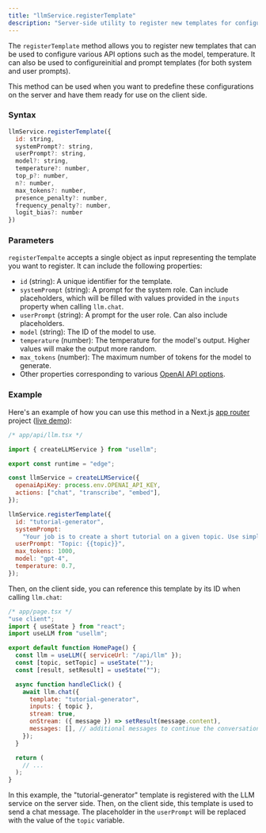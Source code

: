 ```yaml
---
title: "llmService.registerTemplate"
description: "Server-side utility to register new templates for configuring API options and initial prompts"
---
```


The `registerTemplate` method allows you to register new templates that can be used to configure various API options such as the model, temperature. It can also be used to configureinitial and prompt templates (for both system and user prompts).

This method can be used when you want to predefine these configurations on the server and have them ready for use on the client side.

### Syntax

```javascript
llmService.registerTemplate({
  id: string,
  systemPrompt?: string,
  userPrompt?: string,
  model?: string,
  temperature?: number,
  top_p?: number,
  n?: number,
  max_tokens?: number,
  presence_penalty?: number,
  frequency_penalty?: number,
  logit_bias?: number
})
```

### Parameters

`registerTempalte` accepts a single object as input representing the template you want to register. It can include the following properties:

- `id` (string): A unique identifier for the template.
- `systemPrompt` (string): A prompt for the system role. Can include placeholders, which will be filled with values provided in the `inputs` property when calling `llm.chat`.
- `userPrompt` (string): A prompt for the user role. Can also include placeholders.
- `model` (string): The ID of the model to use.
- `temperature` (number): The temperature for the model's output. Higher values will make the output more random.
- `max_tokens` (number): The maximum number of tokens for the model to generate.
- Other properties corresponding to various [OpenAI API options](https://platform.openai.com/docs/api-reference/chat/create).

### Example

Here's an example of how you can use this method in a Next.js [app router](https://nextjs.org/docs/app) project ([live demo](https://usellm.org/demo/tutorial-generator)):

```javascript
/* app/api/llm.tsx */

import { createLLMService } from "usellm";

export const runtime = "edge";

const llmService = createLLMService({
  openaiApiKey: process.env.OPENAI_API_KEY,
  actions: ["chat", "transcribe", "embed"],
});

llmService.registerTemplate({
  id: "tutorial-generator",
  systemPrompt:
    "Your job is to create a short tutorial on a given topic. Use simple words, avoid jargon. Start with an introduction, then provide a few points of explanation, and end with a conclusion",
  userPrompt: "Topic: {{topic}}",
  max_tokens: 1000,
  model: "gpt-4",
  temperature: 0.7,
});
```

Then, on the client side, you can reference this template by its ID when calling `llm.chat`:

```javascript
/* app/page.tsx */
"use client";
import { useState } from "react";
import useLLM from "usellm";

export default function HomePage() {
  const llm = useLLM({ serviceUrl: "/api/llm" });
  const [topic, setTopic] = useState("");
  const [result, setResult] = useState("");

  async function handleClick() {
    await llm.chat({
      template: "tutorial-generator",
      inputs: { topic },
      stream: true,
      onStream: ({ message }) => setResult(message.content),
      messages: [], // additional messages to continue the conversation
    });
  }

  return (
    // ...
  );
}
```

In this example, the "tutorial-generator" template is registered with the LLM service on the server side. Then, on
the client side, this template is used to send a chat message. The placeholder in the `userPrompt` will be replaced
with the value of the `topic` variable.
